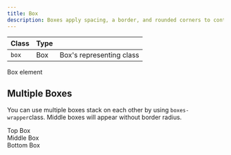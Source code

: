 ```yaml
---
title: Box
description: Boxes apply spacing, a border, and rounded corners to content areas.
---
```


| Class            | Type    |                                                 |
| ---------------- | ------- | ----------------------------------------------- |
| `box`            | Box     | Box's representing class                        |

<Preview>
  <div class="box u-flex u-gap-16 u-cross-center">Box element</div>
</Preview>

## Multiple Boxes

You can use multiple boxes stack on each other by using `boxes-wrapper`class. Middle boxes will appear without border radius.

<Preview center>
  <div class="boxes-wrapper">
    <div class="box u-flex u-gap-16 u-cross-center">Top Box</div>
    <div class="box u-flex u-gap-16 u-cross-center">Middle Box</div>
    <div class="box u-flex u-gap-16 u-cross-center">Bottom Box</div>
  </div>
</Preview>
